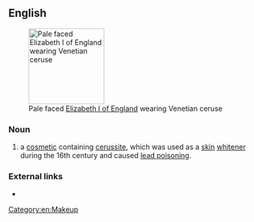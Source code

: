 ==English==
[[Image:Elizabeth I of England - coronation portrait.jpg|thumb|right|150px| Pale faced [[w:Elizabeth I of England|Elizabeth I of England]] wearing Venetian ceruse]]

===Noun===
{{en-noun|head=[[Venetian]] [[ceruse]]|-}}

# a [[cosmetic]] containing [[cerussite]], which was used as a [[skin]] [[whitener]] during the 16th century and caused [[lead poisoning]].

===External links===
* {{pedia}}

[[Category:en:Makeup]]
